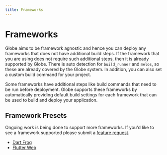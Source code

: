 ```yaml
---
title: Frameworks
---
```


# Frameworks

Globe aims to be framework agnostic and hence you can deploy any frameworks that does not have additional build steps. If the framework that you are using does not require such additional steps, then it is already supported by Globe. There is auto detection for `build_runner` and `melos`, so these are already covered by the Globe system. In addition, you can also set a custom build command for your project.

Some frameworks have additional steps like build commands that need to be run before deployment. Globe supports these frameworks by automatically providing default build settings for each framework that can be used to build and deploy your application.

## Framework Presets

Ongoing work is being done to support more frameworks. If you'd like to see a framework supported please submit a [feature request](https://invertase.canny.io/globe).

- [Dart Frog](/frameworks/dart-frog)
- [Flutter Web](/frameworks/flutter-web)
